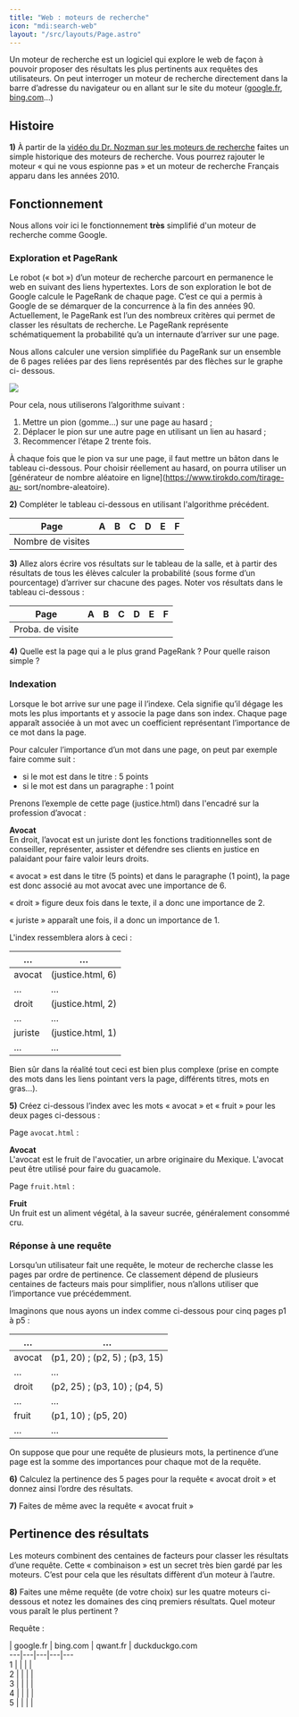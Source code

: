 ```yaml
---
title: "Web : moteurs de recherche"
icon: "mdi:search-web"
layout: "/src/layouts/Page.astro"
---
```


Un moteur de recherche est un logiciel qui explore le web de façon à pouvoir
proposer des résultats les plus pertinents aux requêtes des utilisateurs. On
peut interroger un moteur de recherche directement dans la barre d’adresse du
navigateur ou en allant sur le site du moteur ([google.fr](https://google.fr),
[bing.com](https://bing.com)…)

## Histoire

**1)** À partir de la [vidéo du Dr. Nozman sur les moteurs de
recherche](https://www.youtube.com/watch?v=0A5fQER40Wg) faites un simple
historique des moteurs de recherche. Vous pourrez rajouter le moteur « qui ne
vous espionne pas » et un moteur de recherche Français apparu dans les années
2010.

## Fonctionnement

Nous allons voir ici le fonctionnement **très** simplifié d'un moteur de
recherche comme Google.

### Exploration et PageRank

Le robot (« bot ») d’un moteur de recherche parcourt en permanence le web en
suivant des liens hypertextes. Lors de son exploration le bot de Google
calcule le PageRank de chaque page. C’est ce qui a permis à Google de se
démarquer de la concurrence à la fin des années 90. Actuellement, le PageRank
est l’un des nombreux critères qui permet de classer les résultats de
recherche. Le PageRank représente schématiquement la probabilité qu’a un
internaute d’arriver sur une page.

Nous allons calculer une version simplifiée du PageRank sur un ensemble de 6
pages reliées par des liens représentés par des flèches sur le graphe ci-
dessous.

![](/public/graphe.png)

Pour cela, nous utiliserons l’algorithme suivant :

  1. Mettre un pion (gomme…) sur une page au hasard ;
  2. Déplacer le pion sur une autre page en utilisant un lien au hasard ;
  3. Recommencer l’étape 2 trente fois.

À chaque fois que le pion va sur une page, il faut mettre un bâton dans le
tableau ci-dessous. Pour choisir réellement au hasard, on pourra utiliser un
[générateur de nombre aléatoire en ligne](https://www.tirokdo.com/tirage-au-
sort/nombre-aleatoire).

**2)** Compléter le tableau ci-dessous en utilisant l'algorithme précédent.

Page | A | B | C | D | E | F  
---|---|---|---|---|---|---  
Nombre de visites |  |  |  |  |  |   
  
**3)** Allez alors écrire vos résultats sur le tableau de la salle, et à
partir des résultats de tous les élèves calculer la probabilité (sous forme
d’un pourcentage) d’arriver sur chacune des pages. Noter vos résultats dans le
tableau ci-dessous :

Page | A | B | C | D | E | F  
---|---|---|---|---|---|---  
Proba. de visite |  |  |  |  |  |   
  
**4)** Quelle est la page qui a le plus grand PageRank ? Pour quelle raison
simple ?

### Indexation

Lorsque le bot arrive sur une page il l’indexe. Cela signifie qu’il dégage les
mots les plus importants et y associe la page dans son index. Chaque page
apparaît associée à un mot avec un coefficient représentant l’importance de ce
mot dans la page.

Pour calculer l’importance d’un mot dans une page, on peut par exemple faire
comme suit :

  * si le mot est dans le titre : 5 points
  * si le mot est dans un paragraphe : 1 point

Prenons l’exemple de cette page (justice.html) dans l'encadré sur la
profession d’avocat :

**Avocat**  
En droit, l’avocat est un juriste dont les fonctions traditionnelles sont de
conseiller, représenter, assister et défendre ses clients en justice en
palaidant pour faire valoir leurs droits.

« avocat » est dans le titre (5 points) et dans le paragraphe (1 point), la
page est donc associé au mot avocat avec une importance de 6.

« droit » figure deux fois dans le texte, il a donc une importance de 2.

« juriste » apparaît une fois, il a donc un importance de 1.

L'index ressemblera alors à ceci :

… | …  
---|---  
avocat | (justice.html, 6)  
… | …  
droit | (justice.html, 2)  
… | …  
juriste | (justice.html, 1)  
… | …  
  
Bien sûr dans la réalité tout ceci est bien plus complexe (prise en compte des
mots dans les liens pointant vers la page, différents titres, mots en gras…).

**5)** Créez ci-dessous l’index avec les mots « avocat » et « fruit » pour les
deux pages ci-dessous :

Page `avocat.html` :

**Avocat**  
L'avocat est le fruit de l'avocatier, un arbre originaire du Mexique. L'avocat
peut être utilisé pour faire du guacamole.

Page `fruit.html` :

**Fruit**  
Un fruit est un aliment végétal, à la saveur sucrée, généralement consommé
cru.

### Réponse à une requête

Lorsqu’un utilisateur fait une requête, le moteur de recherche classe les
pages par ordre de pertinence. Ce classement dépend de plusieurs centaines de
facteurs mais pour simplifier, nous n’allons utiliser que l’importance vue
précédemment.

Imaginons que nous ayons un index comme ci-dessous pour cinq pages p1 à p5 :

… | …  
---|---  
avocat | (p1, 20) ; (p2, 5) ; (p3, 15)  
… | …  
droit | (p2, 25) ; (p3, 10) ; (p4, 5)  
… | …  
fruit | (p1, 10) ; (p5, 20)  
… | …  
  
On suppose que pour une requête de plusieurs mots, la pertinence d’une page
est la somme des importances pour chaque mot de la requête.

**6)** Calculez la pertinence des 5 pages pour la requête « avocat droit » et
donnez ainsi l’ordre des résultats.

**7)** Faites de même avec la requête « avocat fruit »

## Pertinence des résultats

Les moteurs combinent des centaines de facteurs pour classer les résultats
d’une requête. Cette « combinaison » est un secret très bien gardé par les
moteurs. C’est pour cela que les résultats diffèrent d’un moteur à l’autre.

**8)** Faites une même requête (de votre choix) sur les quatre moteurs ci-
dessous et notez les domaines des cinq premiers résultats. Quel moteur vous
paraît le plus pertinent ?

Requête :

| google.fr | bing.com | qwant.fr | duckduckgo.com  
---|---|---|---|---  
1 |  |  |  |   
2 |  |  |  |   
3 |  |  |  |   
4 |  |  |  |   
5 |  |  |  |   
